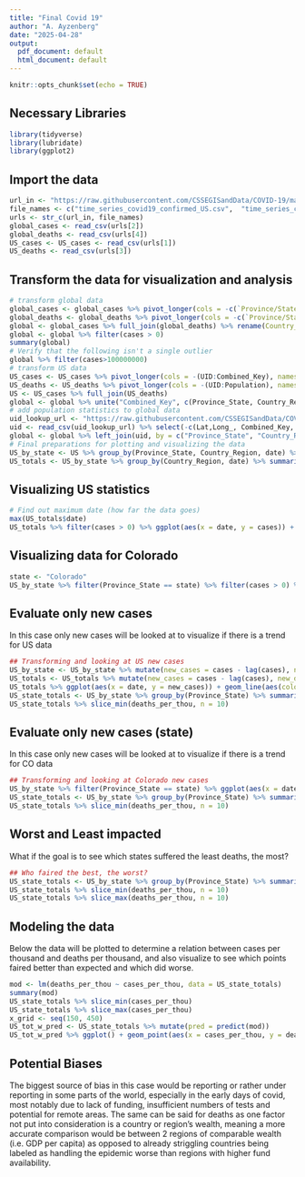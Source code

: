 ---
title: "Final Covid 19"
author: "A. Ayzenberg"
date: "2025-04-28"
output: 
  pdf_document: default
  html_document: default
---

```{r setup, include=FALSE}
knitr::opts_chunk$set(echo = TRUE)
```

## Necessary Libraries

```{r libraries}
library(tidyverse)
library(lubridate)
library(ggplot2)
```


## Import the data
```{r import}
url_in <- "https://raw.githubusercontent.com/CSSEGISandData/COVID-19/master/csse_covid_19_data/csse_covid_19_time_series/"
file_names <- c("time_series_covid19_confirmed_US.csv",  "time_series_covid19_confirmed_global.csv", "time_series_covid19_deaths_US.csv",  "time_series_covid19_deaths_global.csv")
urls <- str_c(url_in, file_names)
global_cases <- read_csv(urls[2])
global_deaths <- read_csv(urls[4])
US_cases <- US_cases <- read_csv(urls[1])
US_deaths <- read_csv(urls[3])
```

## Transform the data for visualization and analysis

```{r tidying}
# transform global data
global_cases <- global_cases %>% pivot_longer(cols = -c(`Province/State`, `Country/Region`, Lat, Long), names_to = "date", values_to = "cases") %>% select(-c(Lat, Long))
global_deaths <- global_deaths %>% pivot_longer(cols = -c(`Province/State`, `Country/Region`, Lat, Long), names_to = "date", values_to = "deaths") %>% select(-c(Lat, Long))
global <- global_cases %>% full_join(global_deaths) %>% rename(Country_Region = `Country/Region`, Province_State = `Province/State`) %>% mutate(date = mdy(date))
global <- global %>% filter(cases > 0)
summary(global)
# Verify that the following isn't a single outlier
global %>% filter(cases>100000000)
# transform US data
US_cases <- US_cases %>% pivot_longer(cols = -(UID:Combined_Key), names_to = "date", values_to = "cases") %>% select(Admin2:cases) %>% mutate(date = mdy(date)) %>% select(-c(Lat, Long_))
US_deaths <- US_deaths %>% pivot_longer(cols = -(UID:Population), names_to = "date", values_to = "deaths") %>% select(Admin2:deaths) %>% mutate(date = mdy(date)) %>% select(-c(Lat, Long_))
US <- US_cases %>% full_join(US_deaths)
global <- global %>% unite("Combined_Key", c(Province_State, Country_Region), sep = ", ", na.rm = TRUE, remove = FALSE)
# add population statistics to global data
uid_lookup_url <- "https://raw.githubusercontent.com/CSSEGISandData/COVID-19/master/csse_covid_19_data/UID_ISO_FIPS_LookUp_Table.csv"
uid <- read_csv(uid_lookup_url) %>% select(-c(Lat,Long_, Combined_Key, code3, iso2, iso3, Admin2))
global <- global %>% left_join(uid, by = c("Province_State", "Country_Region")) %>% select(-c(UID, FIPS)) %>% select(Province_State, Country_Region, date, cases, deaths, Population, Combined_Key)
# Final preparations for plotting and visualizing the data
US_by_state <- US %>% group_by(Province_State, Country_Region, date) %>% summarize(cases = sum(cases), deaths = sum(deaths), Population = sum(Population)) %>% mutate(deaths_per_mill = deaths *1000000 / Population) %>% select(Province_State, Country_Region, date, cases, deaths, deaths_per_mill, Population) %>% ungroup()
US_totals <- US_by_state %>% group_by(Country_Region, date) %>% summarize(cases = sum(cases), deaths = sum(deaths), Population = sum(Population)) %>% mutate(deaths_per_mill = deaths *1000000 / Population) %>% select(Country_Region, date, cases, deaths, deaths_per_mill, Population) %>% ungroup()
```

## Visualizing US statistics

```{r visualize_US}
# Find out maximum date (how far the data goes)
max(US_totals$date)
US_totals %>% filter(cases > 0) %>% ggplot(aes(x = date, y = cases)) + geom_line(aes(color = "cases")) + geom_point(aes(color = "cases")) + geom_line(aes(y = deaths, color = "deaths")) + geom_point(aes(y = deaths, color = "deaths")) + scale_y_log10() + theme(legend.position = "bottom", axis.text.x = element_text(angle = 90)) + labs(title = "COVID19 in US", y= NULL)
```

## Visualizing data for Colorado

```{r visualize_CO}
state <- "Colorado"
US_by_state %>% filter(Province_State == state) %>% filter(cases > 0) %>% ggplot(aes(x = date, y = cases)) + geom_line(aes(color = "cases")) + geom_point(aes(color = "cases")) + geom_line(aes(y = deaths, color = "deaths")) + geom_point(aes(y = deaths, color = "deaths")) + scale_y_log10() + theme(legend.position = "bottom", axis.text.x = element_text(angle = 90)) + labs(title = str_c("COVID19 in ", state), y= NULL)
```

## Evaluate only new cases
In this case only new cases will be looked at to visualize if there is a trend for US data

```{r analysis_US}
## Transforming and looking at US new cases
US_by_state <- US_by_state %>% mutate(new_cases = cases - lag(cases), new_deaths = deaths - lag(deaths))
US_totals <- US_totals %>% mutate(new_cases = cases - lag(cases), new_deaths = deaths - lag(deaths))
US_totals %>% ggplot(aes(x = date, y = new_cases)) + geom_line(aes(color = "new_cases")) + geom_point(aes(color = "new_cases")) + geom_line(aes(y = new_deaths, color = "new_deaths")) + geom_point(aes(y = new_deaths, color = "new_deaths")) + scale_y_log10() + theme(legend.position = "bottom", axis.text.x = element_text(angle = 90)) + labs(title = "COVID19 in US", y= NULL)
US_state_totals <- US_by_state %>% group_by(Province_State) %>% summarize(deaths = max(deaths), cases = max(cases), population = max(Population), cases_per_thou = 1000 * cases / population, deaths_per_thou = 1000 * deaths / population) %>% filter(cases > 0, population > 0)
US_state_totals %>% slice_min(deaths_per_thou, n = 10)
```

## Evaluate only new cases (state)
In this case only new cases will be looked at to visualize if there is a trend for CO data

```{r analysis_CO}
## Transforming and looking at Colorado new cases
US_by_state %>% filter(Province_State == state) %>% ggplot(aes(x = date, y = new_cases)) + geom_line(aes(color = "new_cases")) + geom_point(aes(color = "new_cases")) + geom_line(aes(y = new_deaths, color = "new_deaths")) + geom_point(aes(y = new_deaths, color = "new_deaths")) + scale_y_log10() + theme(legend.position = "bottom", axis.text.x = element_text(angle = 90)) + labs(title = str_c("COVID19 in ", state), y= NULL)
US_state_totals <- US_by_state %>% group_by(Province_State) %>% summarize(deaths = max(deaths), cases = max(cases), population = max(Population), cases_per_thou = 1000 * cases / population, deaths_per_thou = 1000 * deaths / population) %>% filter(cases > 0, population > 0)
US_state_totals %>% slice_min(deaths_per_thou, n = 10)
```

## Worst and Least impacted
What if the goal is to see which states suffered the least deaths, the most?

```{r faired_best}
## Who faired the best, the worst?
US_state_totals <- US_by_state %>% group_by(Province_State) %>% summarize(deaths = max(deaths), cases = max(cases), population = max(Population), cases_per_thou = 1000 * cases / population, deaths_per_thou = 1000 * deaths / population) %>% filter(cases > 0, population > 0)
US_state_totals %>% slice_min(deaths_per_thou, n = 10)
US_state_totals %>% slice_max(deaths_per_thou, n = 10)
```

## Modeling the data
Below the data will be plotted to determine a relation between cases per thousand and deaths per thousand, and also visualize to see which points faired better than expected and which did worse.

```{r modeling}
mod <- lm(deaths_per_thou ~ cases_per_thou, data = US_state_totals)
summary(mod)
US_state_totals %>% slice_min(cases_per_thou)
US_state_totals %>% slice_max(cases_per_thou)
x_grid <- seq(150, 450)
US_tot_w_pred <- US_state_totals %>% mutate(pred = predict(mod))
US_tot_w_pred %>% ggplot() + geom_point(aes(x = cases_per_thou, y = deaths_per_thou), color = "blue") + geom_point(aes(x = cases_per_thou, y = pred), color = "red")
```


## Potential Biases
The biggest source of bias in this case would be reporting or rather under reporting in some parts of the world, especially in the early days of covid, most notably due to lack of funding, insufficient numbers of tests and potential for remote areas. The same can be said for deaths as one factor not put into consideration is a country or region's wealth, meaning a more accurate comparison would be between 2 regions of comparable wealth (i.e. GDP per capita) as opposed to already striggling countries being labeled as handling the epidemic worse than regions with higher fund availability. 